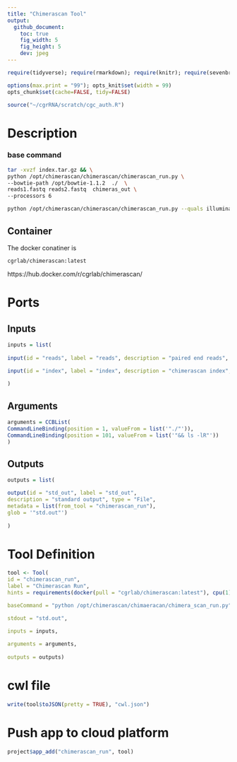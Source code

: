 ```yaml
---
title: "Chimerascan Tool"
output:
  github_document:
    toc: true
    fig_width: 5
    fig_height: 5
    dev: jpeg
---
```


```r
require(tidyverse); require(rmarkdown); require(knitr); require(sevenbridges); 

options(max.print = "99"); opts_knit$set(width = 99)
opts_chunk$set(cache=FALSE, tidy=FALSE)

source("~/cgrRNA/scratch/cgc_auth.R")

```

# Description

### base command

```sh

tar -xvzf index.tar.gz && \
python /opt/chimerascan/chimerascan/chimerascan_run.py \
--bowtie-path /opt/bowtie-1.1.2  ./  \
reads1.fastq reads2.fastq  chimeras_out \
--processors 6

python /opt/chimerascan/chimerascan/chimerascan_run.py --quals illumina --library-type fr-firststrand ./ --filter-false-pos /sbgenomics/Projects/11eb1a82-1bf7-4df7-b8d3-dd53e1567bd5/_1_hg19_bodymap_false_positive_chimeras.txt --bowtie-path /opt/bowtie-1.1.2 /sbgenomics/Projects/11eb1a82-1bf7-4df7-b8d3-dd53e1567bd5/SC080539_AACAACCA_L00R1_001.fastq /sbgenomics/Projects/11eb1a82-1bf7-4df7-b8d3-dd53e1567bd5/SC080539_AACAACCA_L00R2_001.fastq chimeras_out --processors 8


```

## Container

The docker conatiner is

``` cgrlab/chimerascan:latest ```

https://hub.docker.com/r/cgrlab/chimerascan/


# Ports

## Inputs

```r

inputs = list(
  
input(id = "reads", label = "reads", description = "paired end reads", type = "File..."),
  
input(id = "index", label = "index", description = "chimerascan index", type = "File...", stageInput = "link")

)

```

## Arguments

```r
arguments = CCBList(
CommandLineBinding(position = 1, valueFrom = list('"./"')),
CommandLineBinding(position = 101, valueFrom = list('"&& ls -lR"'))
)
```

## Outputs

```r

outputs = list(

output(id = "std_out", label = "std_out", 
description = "standard output", type = "File",
metadata = list(from_tool = "chimerascan_run"),
glob = '"std.out"')
  
)


```

# Tool Definition

```r

tool <- Tool(
id = "chimerascan_run", 
label = "Chimerascan Run",
hints = requirements(docker(pull = "cgrlab/chimerascan:latest"), cpu(1), mem(1000)),

baseCommand = "python /opt/chimerascan/chimaeracan/chimera_scan_run.py",

stdout = "std.out",

inputs = inputs,
  
arguments = arguments,
  
outputs = outputs)

```

# cwl file

```r
write(tool$toJSON(pretty = TRUE), "cwl.json")
```

# Push app to cloud platform

```r
project$app_add("chimerascan_run", tool)
```

